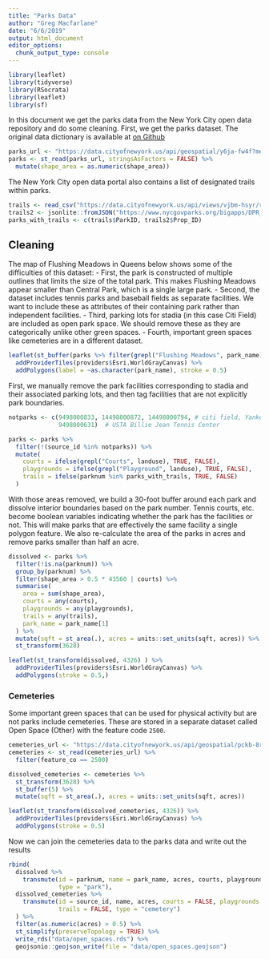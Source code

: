 ```yaml
---
title: "Parks Data"
author: "Greg Macfarlane"
date: "6/6/2019"
output: html_document
editor_options: 
  chunk_output_type: console
---
```


```r
library(leaflet)
library(tidyverse)
library(RSocrata)
library(leaflet)
library(sf)
```

In this document we get the parks data from the New York City open data
repository and do some cleaning. First, we get the parks dataset. The original
data dictionary is available at 
[on Github](https://github.com/CityOfNewYork/nyc-planimetrics/blob/master/Capture_Rules.md#open-space)
```r
parks_url <- "https://data.cityofnewyork.us/api/geospatial/y6ja-fw4f?method=export&format=GeoJSON"
parks <- st_read(parks_url, stringsAsFactors = FALSE) %>%
  mutate(shape_area = as.numeric(shape_area))
```

The New York City open data portal also contains a list of designated trails 
within parks.

```r
trails <- read_csv("https://data.cityofnewyork.us/api/views/vjbm-hsyr/rows.csv?accessType=DOWNLOAD")
trails2 <- jsonlite::fromJSON("https://www.nycgovparks.org/bigapps/DPR_Hiking_001.json")
parks_with_trails <- c(trails$ParkID, trails2$Prop_ID)
```

## Cleaning
The map of Flushing Meadows in Queens below shows some of the difficulties of this dataset:
  - First, the park is constructed of multiple outlines that limits the size of 
  the total park. This makes Flushing Meadows appear smaller than Central Park, 
  which is a single large park. 
  - Second, the dataset includes tennis parks and baseball fields as separate 
  facilities. We want to include these as attributes of their containing park
  rather than independent facilities.
  - Third, parking lots for stadia (in this case Citi Field) are included as 
  open park space. We should remove these as they are categorically unlike other
  green spaces.
  - Fourth, important green spaces like cemeteries are in a different dataset.
  
```r
leaflet(st_buffer(parks %>% filter(grepl("Flushing Meadows", park_name)), dist = 0.000001)) %>%
  addProviderTiles(providers$Esri.WorldGrayCanvas) %>%
  addPolygons(label = ~as.character(park_name), stroke = 0.5)
```

First, we manually remove the park facilities corresponding to stadia and their
associated parking lots, and then tag facilities that are not explicitly
park boundaries.

```r
notparks <- c(9498000833, 14498000872, 14498000794, # citi field, Yankee stadium, garage
              9498000631)  # USTA Billie Jean Tennis Center

parks <- parks %>% 
  filter(!(source_id %in% notparks)) %>%
  mutate(
    courts = ifelse(grepl("Courts", landuse), TRUE, FALSE),
    playgrounds = ifelse(grepl("Playground", landuse), TRUE, FALSE),
    trails = ifelse(parknum %in% parks_with_trails, TRUE, FALSE)
  ) 
```

With those areas removed, we build a 30-foot buffer around each park and 
dissolve interior boundaries based on the park number. Tennis courts, etc. become
boolean variables indicating whether the park has the facilities or not. This
will make parks that are effectively the same facility a single polygon feature.
We also re-calculate the area of the parks in acres and remove parks smaller
than half an acre.

```r
dissolved <- parks %>%
  filter(!is.na(parknum)) %>%
  group_by(parknum) %>%
  filter(shape_area > 0.5 * 43560 | courts) %>%
  summarise(
    area = sum(shape_area), 
    courts = any(courts), 
    playgrounds = any(playgrounds),
    trails = any(trails),
    park_name = park_name[1]
  ) %>%
  mutate(sqft = st_area(.), acres = units::set_units(sqft, acres)) %>%
  st_transform(3628)
```

```r
leaflet(st_transform(dissolved, 4326) ) %>%
  addProviderTiles(providers$Esri.WorldGrayCanvas) %>%
  addPolygons(stroke = 0.5,)
```
  
### Cemeteries
Some important green spaces that can be used for physical activity but are not
parks include cemeteries. These are stored in a separate dataset called Open
Space (Other) with the feature code `2500`.

```r
cemeteries_url <- "https://data.cityofnewyork.us/api/geospatial/pckb-8r2z?method=export&format=GeoJSON"
cemeteries <- st_read(cemeteries_url) %>%
  filter(feature_co == 2500)
```

```r
dissolved_cemeteries <- cemeteries %>%
  st_transform(3628) %>%
  st_buffer(5) %>%
  mutate(sqft = st_area(.), acres = units::set_units(sqft, acres))
```

```r
leaflet(st_transform(dissolved_cemeteries, 4326)) %>%
  addProviderTiles(providers$Esri.WorldGrayCanvas) %>%
  addPolygons(stroke = 0.5)
```


Now we can join the cemeteries data to the parks data and write out the results
```r
rbind(
  dissolved %>% 
    transmute(id = parknum, name = park_name, acres, courts, playgrounds, trails, 
              type = "park"),
  dissolved_cemeteries %>% 
    transmute(id = source_id, name, acres, courts = FALSE, playgrounds = FALSE, 
              trails = FALSE, type = "cemetery")
  ) %>%
  filter(as.numeric(acres) > 0.5) %>%
  st_simplify(preserveTopology = TRUE) %>%
  write_rds("data/open_spaces.rds") %>%
  geojsonio::geojson_write(file = "data/open_spaces.geojson")
```



